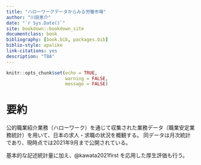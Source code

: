 ```yaml
--- 
title: "ハローワークデータからみる労働市場"
author: "川田恵介"
date: "`r Sys.Date()`"
site: bookdown::bookdown_site
documentclass: book
bibliography: [book.bib, packages.bib]
biblio-style: apalike
link-citations: yes
description: "TBA"
---
```



```r
knitr::opts_chunk$set(echo = TRUE,
                      warning = FALSE,
                      message = FALSE)
```


# 要約

公的職業紹介業務（ハローワーク）を通じて収集された業務データ（職業安定業務統計）を用いて、日本の求人・求職の状況を概観する。
同データは月次統計であり、現時点では2021年9月まで公開されている。

基本的な記述統計量に加え、@kawata2021first を応用した厚生評価も行う。

